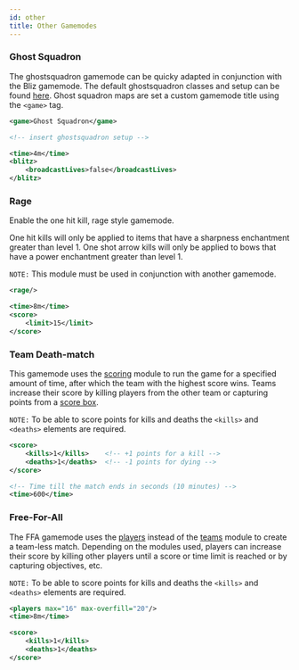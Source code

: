 ```yaml
---
id: other
title: Other Gamemodes
---
```


### Ghost Squadron

The ghostsquadron gamemode can be quicky adapted in conjunction with the Bliz gamemode.
The default ghostsquadron classes and setup can be found [here](https://raw.githubusercontent.com/OvercastNetwork/maps.oc.tc/master/Blitz/GS/gs.xml).
Ghost squadron maps are set a custom gamemode title using the `<game>` tag.

```xml
<game>Ghost Squadron</game>

<!-- insert ghostsquadron setup --> 

<time>4m</time>
<blitz>
    <broadcastLives>false</broadcastLives>
</blitz>
```

### Rage

Enable the one hit kill, rage style gamemode.

One hit kills will only be applied to items that have a sharpness enchantment greater than level 1. One shot arrow kills will only be applied to bows that have a power enchantment greater than level 1.

`NOTE:` This module must be used in conjunction with another gamemode.

```xml
<rage/>

<time>8m</time>
<score>
    <limit>15</limit>
</score>
```

### Team Death-match

This gamemode uses the [scoring](/docs/modules/objectives/scoring) module to run the game for a specified amount of time, after which the team with the highest score wins. Teams increase their score by killing players from the other team or capturing points from a [score box](/docs/modules/objectives/scoring#score_box).

`NOTE:` To be able to score points for kills and deaths the `<kills>` and `<deaths>` elements are required.

```xml
<score>
    <kills>1</kills>    <!-- +1 points for a kill -->
    <deaths>1</deaths>  <!-- -1 points for dying -->
</score>

<!-- Time till the match ends in seconds (10 minutes) -->
<time>600</time>
```

### Free-For-All

The FFA gamemode uses the [players](/docs/modules/format/players) instead of the [teams](/docs/modules/format/teams) module to create a team-less match.
Depending on the modules used, players can increase their score by killing other players until a score or time limit is reached or by capturing objectives, etc.

`NOTE:` To be able to score points for kills and deaths the `<kills>` and `<deaths>` elements are required.

```xml
<players max="16" max-overfill="20"/>
<time>8m</time>

<score>
    <kills>1</kills>
    <deaths>1</deaths>
</score>
```
